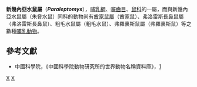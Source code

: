{{Automatic taxobox
| taxon = Paraleptomys
| image = 
| image_caption = 
| authority = ate & Archbold, 1941
| range_map = Paraleptomys.PNG
| range_map_width = 250px
| range_map_caption = 在[[新幾內亞|新幾內亞]]的分佈
}}
'''新幾內亞水鼠屬'''（'''''Paraleptomys'''''），[[哺乳綱|哺乳綱]]、[[囓齒目|囓齒目]]、[[鼠科|鼠科]]的一屬，而與新幾內亞水鼠屬（朱脅水鼠）同科的動物尚有[[酋家鼠屬|酋家鼠屬]]（酋家鼠）、弗洛雷斯長鼻鼠屬（弗洛雷斯長鼻鼠）、粗毛水鼠屬（粗毛水鼠）、弗羅裏斯鼠屬（弗羅裏斯鼠）等之數種[[哺乳動物|哺乳動物]]。

==參考文獻==
*中國科學院，《中國科學院動物研究所的世界動物名稱資料庫》，[https://web.archive.org/web/20050718232917/http://vzd.brim.ac.cn/division/fauna/index.asp]

{{Taxonbar|from=Q955873}}

[[Category:鼠亚科|X]]
[[Category:1941年描述的分类群|X]]